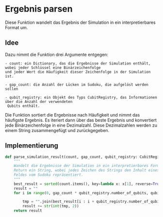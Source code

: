 # Ergebnis parsen
Diese Funktion wandelt das Ergebnis der Simulation in ein interpretierbares Format um.
## Idee
Dazu nimmt die Funktion drei Argumente entgegen:

    - count: ein Dictionary, das die Ergebnisse der Simulation enthält, wobei jeder Schlüssel eine Binärzeichenfolge
    und jeder Wert die Häufigkeit dieser Zeichenfolge in der Simulation ist.

    - gap_count: die Anzahl der Lücken im Sudoku, die aufgelöst werden sollen

    - qubit_registry: ein Objekt des Typs CubitRegistry, das Informationen über die Anzahl der verwendeten
     Qubits enthält.

Die Funktion sortiert die Ergebnisse nach Häufigkeit und nimmt das häufigste Ergebnis.
Es iteriert dann über das beste Ergebnis und konvertiert jede Binärzeichenfolge in eine Dezimalzahl.
Diese Dezimalzahlen werden zu einem String zusammengefügt und zurückgegeben.

## Implementierung
```python
def parse_simulation_result(count, gap_count, qubit_registry: CubitRegisty) -> str:
    """
    Wandelt die Ergebnisse der Simulation in ein interpretierbares Format um.
    Return ein String, wobei jedes Zeichen des Strings den Inhalt eines freien
    Feldes vom Sudoku repräsentiert.
    """
    best_result = sorted(count.items(), key=lambda x: x[1], reverse=True)[0][0][::-1]
    result = ""
    for i in range(0, gap_count * qubit_registry.number_of_qubits, qubit_registry.number_of_qubits):

        tmp = "".join(best_result[i : i + qubit_registry.number_of_qubits])
        result += str(int(tmp, 2))
    return result

```
